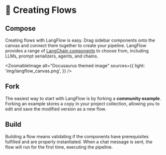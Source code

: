 
# 🎨 Creating Flows

## Compose

Creating flows with LangFlow is easy. Drag sidebar components onto the canvas and connect them together to create your pipeline. LangFlow provides a range of [LangChain components](https://python.langchain.com/docs/modules/) to choose from, including LLMs, prompt serializers, agents, and chains.

<ZoomableImage
  alt="Docusaurus themed image"
  sources={{
    light: 'img/langflow_canvas.png',
  }}
/>


## Fork

The easiest way to start with LangFlow is by forking a **community example**. Forking an example stores a copy in your project collection, allowing you to edit and save the modified version as a new flow.

<div style={{ marginBottom: '20px', display: 'flex', justifyContent: 'center' }}>
<ReactPlayer playing controls url='videos/langflow_fork.mp4'
  />
</div>


## Build

Building a flow means validating if the components have prerequisites fulfilled and are properly instantiated. When a chat message is sent, the flow will run for the first time, executing the pipeline.

<div style={{ marginBottom: '20px', display: 'flex', justifyContent: 'center' }}>
<ReactPlayer playing controls url='videos/langflow_build.mp4'
  />
</div>
